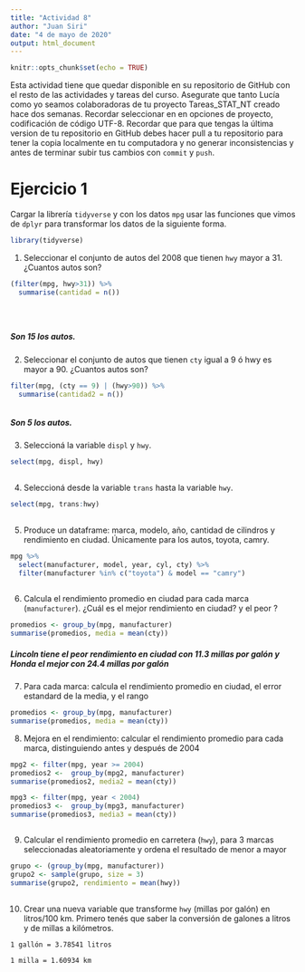 ```yaml
---
title: "Actividad 8"
author: "Juan Siri"
date: "4 de mayo de 2020"
output: html_document
---
```


```r
knitr::opts_chunk$set(echo = TRUE)
```

Esta actividad tiene que quedar disponible en su repositorio de GitHub con el resto de las actividades y tareas del curso. Asegurate que tanto Lucía como yo seamos colaboradoras de tu proyecto Tareas_STAT_NT creado hace dos semanas.
Recordar seleccionar en en opciones de proyecto, codificación de código UTF-8.
Recordar que para que tengas la última version de tu repositorio en GitHub debes hacer pull a tu repositorio para tener la copia localmente en tu computadora y no generar inconsistencias y antes de terminar subir tus cambios con `commit` y `push`.




# Ejercicio 1
Cargar la librería `tidyverse` y con los datos `mpg` usar las funciones que vimos de `dplyr` para  transformar los datos de la siguiente forma. 

```r
library(tidyverse)

```
1. Seleccionar el conjunto de autos del 2008 que tienen `hwy` mayor a 31.
¿Cuantos autos son?

```r

(filter(mpg, hwy>31)) %>% 
  summarise(cantidad = n())





```
##### Son 15 los autos.




2. Seleccionar el conjunto de autos que tienen `cty` igual a 9 ó hwy es mayor a 90. ¿Cuantos autos son?

```r

filter(mpg, (cty == 9) | (hwy>90)) %>%
  summarise(cantidad2 = n())



```
##### Son 5 los autos.

3. Seleccioná la variable `displ` y `hwy`.



```r
select(mpg, displ, hwy)
       
```




4. Seleccioná desde la variable `trans` hasta la variable `hwy`.

```r
select(mpg, trans:hwy)
       
```

5. Produce un dataframe: marca, modelo, año, cantidad de cilindros y rendimiento en ciudad. Únicamente para los autos, toyota, camry.


```r
mpg %>%
  select(manufacturer, model, year, cyl, cty) %>%
  filter(manufacturer %in% c("toyota") & model == "camry")
         
```


6. Calcula el rendimiento promedio en ciudad para cada marca (`manufacturer`). ¿Cuál es el mejor rendimiento en ciudad? y el peor ?  


```r
promedios <- group_by(mpg, manufacturer)
summarise(promedios, media = mean(cty))
```
##### Lincoln tiene el peor rendimiento en ciudad con 11.3 millas por galón y Honda el mejor con 24.4 millas por galón

7. Para cada marca: calcula el rendimiento promedio en ciudad, el error estandard de la media, y el rango


```r
promedios <- group_by(mpg, manufacturer)
summarise(promedios, media = mean(cty))
```

8. Mejora en el rendimiento: calcular el rendimiento promedio para cada marca, distinguiendo antes y después de 2004


```r

mpg2 <- filter(mpg, year >= 2004)
promedios2 <-  group_by(mpg2, manufacturer)
summarise(promedios2, media2 = mean(cty))

mpg3 <- filter(mpg, year < 2004)
promedios3 <-  group_by(mpg3, manufacturer)
summarise(promedios3, media3 = mean(cty))



```


9. Calcular el rendimiento promedio en carretera (`hwy`), para 3 marcas seleccionadas aleatoriamente y ordena el resultado de menor a mayor


```r

grupo <- (group_by(mpg, manufacturer)) 
grupo2 <- sample(grupo, size = 3) 
summarise(grupo2, rendimiento = mean(hwy))
  

```

10. Crear una nueva variable que transforme  `hwy` (millas por galón) en litros/100 km.
Primero tenés que saber la conversión de galones a litros y de millas a kilómetros.

`1 gallón = 3.78541 litros`

`1 milla = 1.60934 km`





